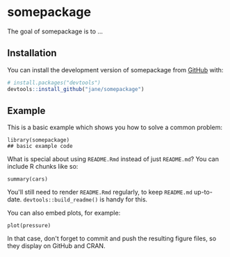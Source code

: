 
# somepackage

<!-- badges: start -->

<!-- badges: end -->

The goal of somepackage is to ...

## Installation

You can install the development version of somepackage from [GitHub](https://github.com/) with:

``` r
# install.packages("devtools")
devtools::install_github("jane/somepackage")
```

## Example

This is a basic example which shows you how to solve a common problem:

```{r example}
library(somepackage)
## basic example code
```

What is special about using `README.Rmd` instead of just `README.md`?
You can include R chunks like so:

```{r cars}
summary(cars)
```

You'll still need to render `README.Rmd` regularly, to keep `README.md` up-to-date.
`devtools::build_readme()` is handy for this.

You can also embed plots, for example:

```{r pressure, echo = FALSE}
plot(pressure)
```

In that case, don't forget to commit and push the resulting figure files, so they display on GitHub and CRAN.